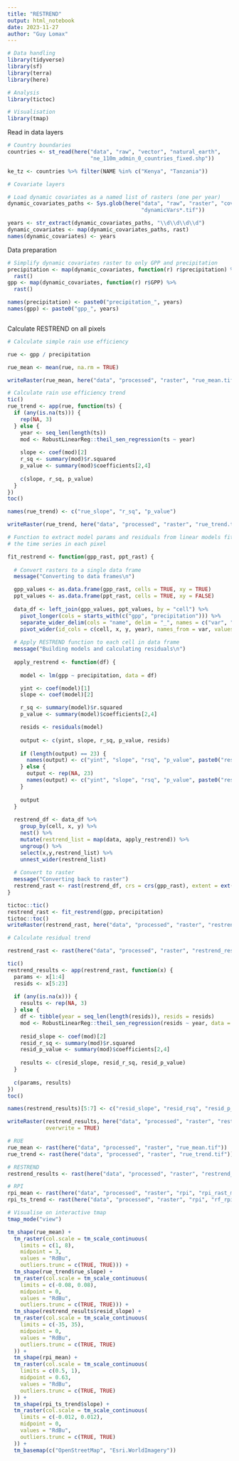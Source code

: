 ```yaml
---
title: "RESTREND"
output: html_notebook
date: 2023-11-27
author: "Guy Lomax"
---
```


```r

# Data handling
library(tidyverse)
library(sf)
library(terra)
library(here)

# Analysis
library(tictoc)

# Visualisation
library(tmap)


```


Read in data layers

```r

# Country boundaries
countries <- st_read(here("data", "raw", "vector", "natural_earth",
                          "ne_110m_admin_0_countries_fixed.shp"))

ke_tz <- countries %>% filter(NAME %in% c("Kenya", "Tanzania"))

# Covariate layers

# Load dynamic covariates as a named list of rasters (one per year)
dynamic_covariates_paths <- Sys.glob(here("data", "raw", "raster", "covariateMaps",
                                          "dynamicVars*.tif"))

years <- str_extract(dynamic_covariates_paths, "\\d\\d\\d\\d")
dynamic_covariates <- map(dynamic_covariates_paths, rast)
names(dynamic_covariates) <- years


```


Data preparation

```r

# Simplify dynamic covariates raster to only GPP and precipitation
precipitation <- map(dynamic_covariates, function(r) r$precipitation) %>%
  rast()
gpp <- map(dynamic_covariates, function(r) r$GPP) %>%
  rast()

names(precipitation) <- paste0("precipitation_", years)
names(gpp) <- paste0("gpp_", years)



```



Calculate RESTREND on all pixels

```r

# Calculate simple rain use efficiency

rue <- gpp / precipitation

rue_mean <- mean(rue, na.rm = TRUE)

writeRaster(rue_mean, here("data", "processed", "raster", "rue_mean.tif"))

# Calculate rain use efficiency trend
tic()
rue_trend <- app(rue, function(ts) {
  if (any(is.na(ts))) {
    rep(NA, 3)
  } else {
    year <- seq_len(length(ts))
    mod <- RobustLinearReg::theil_sen_regression(ts ~ year)
    
    slope <- coef(mod)[2]
    r_sq <- summary(mod)$r.squared
    p_value <- summary(mod)$coefficients[2,4]
    
    c(slope, r_sq, p_value)
  }
})
toc()

names(rue_trend) <- c("rue_slope", "r_sq", "p_value")

writeRaster(rue_trend, here("data", "processed", "raster", "rue_trend.tif"))

# Function to extract model params and residuals from linear models fitted to
# the time series in each pixel

fit_restrend <- function(gpp_rast, ppt_rast) {
  
  # Convert rasters to a single data frame
  message("Converting to data frames\n")

  gpp_values <- as.data.frame(gpp_rast, cells = TRUE, xy = TRUE)
  ppt_values <- as.data.frame(ppt_rast, cells = TRUE, xy = FALSE)
  
  data_df <- left_join(gpp_values, ppt_values, by = "cell") %>%
    pivot_longer(cols = starts_with(c("gpp", "precipitation"))) %>%
    separate_wider_delim(cols = "name", delim = "_", names = c("var", "year")) %>%
    pivot_wider(id_cols = c(cell, x, y, year), names_from = var, values_from = value)
  
  # Apply RESTREND function to each cell in data frame
  message("Building models and calculating residuals\n")
  
  apply_restrend <- function(df) {
    
    model <- lm(gpp ~ precipitation, data = df)

    yint <- coef(model)[1]
    slope <- coef(model)[2]

    r_sq <- summary(model)$r.squared
    p_value <- summary(model)$coefficients[2,4]

    resids <- residuals(model)
    
    output <- c(yint, slope, r_sq, p_value, resids)
    
    if (length(output) == 23) {
      names(output) <- c("yint", "slope", "rsq", "p_value", paste0("resid_", years))
    } else {
      output <- rep(NA, 23)
      names(output) <- c("yint", "slope", "rsq", "p_value", paste0("resid_", years))
    }
    
    output
  }
  
  restrend_df <- data_df %>%
    group_by(cell, x, y) %>%
    nest() %>%
    mutate(restrend_list = map(data, apply_restrend)) %>%
    ungroup() %>%
    select(x,y,restrend_list) %>%
    unnest_wider(restrend_list)
  
  # Convert to raster
  message("Converting back to raster")
  restrend_rast <- rast(restrend_df, crs = crs(gpp_rast), extent = ext(gpp_rast))
}

tictoc::tic()
restrend_rast <- fit_restrend(gpp, precipitation)
tictoc::toc()
writeRaster(restrend_rast, here("data", "processed", "raster", "restrend_resids.tif"))

# Calculate residual trend

restrend_rast <- rast(here("data", "processed", "raster", "restrend_resids.tif"))

tic()
restrend_results <- app(restrend_rast, function(x) {
  params <- x[1:4]
  resids <- x[5:23]
  
  if (any(is.na(x))) {
    results <- rep(NA, 3)
  } else {
    df <- tibble(year = seq_len(length(resids)), resids = resids)
    mod <- RobustLinearReg::theil_sen_regression(resids ~ year, data = df)
    
    resid_slope <- coef(mod)[2]
    resid_r_sq <- summary(mod)$r.squared
    resid_p_value <- summary(mod)$coefficients[2,4]
    
    results <- c(resid_slope, resid_r_sq, resid_p_value)
  }
  
  c(params, results)
})
toc()

names(restrend_results)[5:7] <- c("resid_slope", "resid_rsq", "resid_p_value")

writeRaster(restrend_results, here("data", "processed", "raster", "restrend_results.tif"),
            overwrite = TRUE)

```


```r

# RUE
rue_mean <- rast(here("data", "processed", "raster", "rue_mean.tif"))
rue_trend <- rast(here("data", "processed", "raster", "rue_trend.tif"))

# RESTREND
restrend_results <- rast(here("data", "processed", "raster", "restrend_results.tif"))

# RPI
rpi_mean <- rast(here("data", "processed", "raster", "rpi", "rpi_rast_mean.tif"))
rpi_ts_trend <- rast(here("data", "processed", "raster", "rpi", "rf_rpi_ts_trend_rast.tif"))

# Visualise on interactive tmap
tmap_mode("view")

tm_shape(rue_mean) +
  tm_raster(col.scale = tm_scale_continuous(
    limits = c(1, 8),
    midpoint = 3,
    values = "RdBu",
    outliers.trunc = c(TRUE, TRUE))) +
  tm_shape(rue_trend$rue_slope) +
  tm_raster(col.scale = tm_scale_continuous(
    limits = c(-0.08, 0.08),
    midpoint = 0,
    values = "RdBu",
    outliers.trunc = c(TRUE, TRUE))) +
  tm_shape(restrend_results$resid_slope) +
  tm_raster(col.scale = tm_scale_continuous(
    limits = c(-35, 35),
    midpoint = 0,
    values = "RdBu",
    outliers.trunc = c(TRUE, TRUE)
  )) +
  tm_shape(rpi_mean) +
  tm_raster(col.scale = tm_scale_continuous(
    limits = c(0.5, 1),
    midpoint = 0.63,
    values = "RdBu",
    outliers.trunc = c(TRUE, TRUE)
  )) +
  tm_shape(rpi_ts_trend$slope) +
  tm_raster(col.scale = tm_scale_continuous(
    limits = c(-0.012, 0.012),
    midpoint = 0,
    values = "RdBu",
    outliers.trunc = c(TRUE, TRUE)
  )) +
  tm_basemap(c("OpenStreetMap", "Esri.WorldImagery"))

```




```r

```

